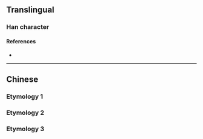 {{also|呂}}
{{character info}}
==Translingual==

===Han character===
{{Han char|rn=30|rad=口|as=03|sn=6|four=|canj=RR|ids=⿱口口}}

====References====
* {{Han ref|kx=0177.021|hdz=10577.120|uh=5415}}

----

==Chinese==

===Etymology 1===
{{zh-see|呂|sv}}

===Etymology 2===
{{zh-see|旅|ss}}

===Etymology 3===
{{zh-see|膂|ss}}